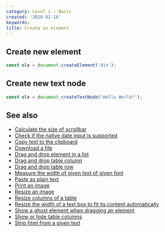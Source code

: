 ```yaml
---
category: Level 1 — Basic
created: '2020-02-16'
keywords:
title: Create an element
---
```


## Create new element

```js
const ele = document.createElement('div');
```

## Create new text node

```js
const ele = document.createTextNode('Hello World!');
```

## See also

-   [Calculate the size of scrollbar](https://phuoc.ng/collection/html-dom/calculate-the-size-of-scrollbar)
-   [Check if the native date input is supported](https://phuoc.ng/collection/html-dom/check-if-the-native-date-input-is-supported)
-   [Copy text to the clipboard](https://phuoc.ng/collection/html-dom/copy-text-to-the-clipboard)
-   [Download a file](https://phuoc.ng/collection/html-dom/download-a-file)
-   [Drag and drop element in a list](https://phuoc.ng/collection/html-dom/drag-and-drop-element-in-a-list)
-   [Drag and drop table column](https://phuoc.ng/collection/html-dom/drag-and-drop-table-column)
-   [Drag and drop table row](https://phuoc.ng/collection/html-dom/drag-and-drop-table-row)
-   [Measure the width of given text of given font](https://phuoc.ng/collection/html-dom/measure-the-width-of-given-text-of-given-font)
-   [Paste as plain text](https://phuoc.ng/collection/html-dom/paste-as-plain-text)
-   [Print an image](https://phuoc.ng/collection/html-dom/print-an-image)
-   [Resize an image](https://phuoc.ng/collection/html-dom/resize-an-image)
-   [Resize columns of a table](https://phuoc.ng/collection/html-dom/resize-columns-of-a-table)
-   [Resize the width of a text box to fit its content automatically](https://phuoc.ng/collection/html-dom/resize-the-width-of-a-text-box-to-fit-its-content-automatically)
-   [Show a ghost element when dragging an element](https://phuoc.ng/collection/html-dom/show-a-ghost-element-when-dragging-an-element)
-   [Show or hide table columns](https://phuoc.ng/collection/html-dom/show-or-hide-table-columns)
-   [Strip html from a given text](https://phuoc.ng/collection/html-dom/strip-html-from-a-given-text)
